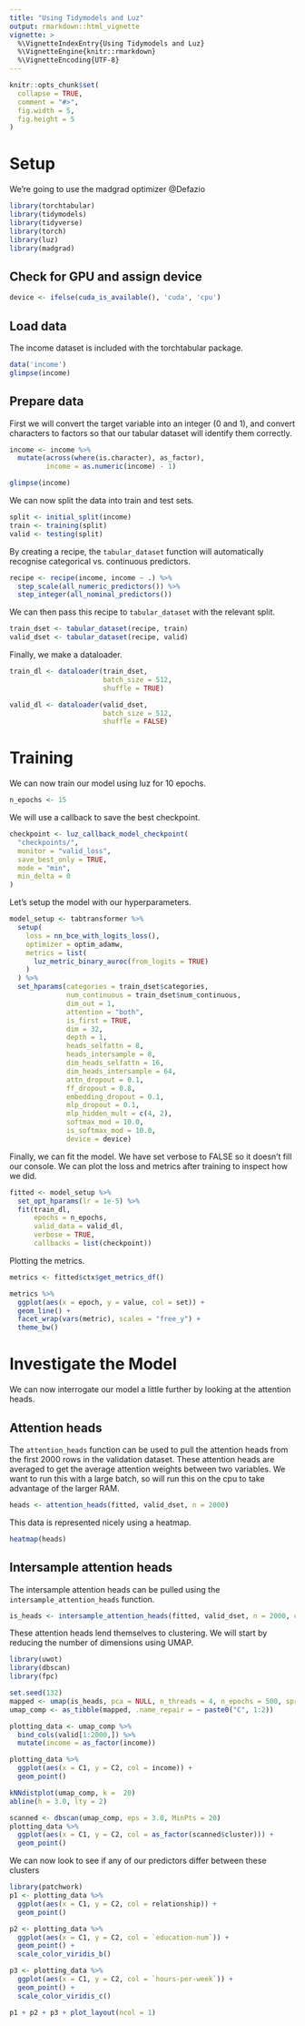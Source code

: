 ```yaml
---
title: "Using Tidymodels and Luz"
output: rmarkdown::html_vignette
vignette: >
  %\VignetteIndexEntry{Using Tidymodels and Luz}
  %\VignetteEngine{knitr::rmarkdown}
  %\VignetteEncoding{UTF-8}
---
```


```r
knitr::opts_chunk$set(
  collapse = TRUE,
  comment = "#>",
  fig.width = 5,
  fig.height = 5
)
```

# Setup

We're going to use the madgrad optimizer @Defazio

```r
library(torchtabular)
library(tidymodels)
library(tidyverse)
library(torch)
library(luz)
library(madgrad)
```

## Check for GPU and assign device

```r
device <- ifelse(cuda_is_available(), 'cuda', 'cpu')
```

## Load data

The income dataset is included with the torchtabular package.

```r
data('income')
glimpse(income)
```

## Prepare data

First we will convert the target variable into an integer (0 and 1), and convert characters to factors so that our tabular dataset will identify them correctly.

```r
income <- income %>%
  mutate(across(where(is.character), as_factor),
         income = as.numeric(income) - 1)

glimpse(income)
```

We can now split the data into train and test sets.

```r
split <- initial_split(income)
train <- training(split)
valid <- testing(split)
```

By creating a recipe, the `tabular_dataset` function will automatically recognise categorical vs. continuous predictors.

```r
recipe <- recipe(income, income ~ .) %>%
  step_scale(all_numeric_predictors()) %>%
  step_integer(all_nominal_predictors())
```

We can then pass this recipe to `tabular_dataset` with the relevant split.

```r
train_dset <- tabular_dataset(recipe, train)
valid_dset <- tabular_dataset(recipe, valid)
```

Finally, we make a dataloader.

```r
train_dl <- dataloader(train_dset,
                       batch_size = 512,
                       shuffle = TRUE)

valid_dl <- dataloader(valid_dset,
                       batch_size = 512,
                       shuffle = FALSE)
```

# Training

We can now train our model using luz for 10 epochs.

```r
n_epochs <- 15
```

We will use a callback to save the best checkpoint.

```r
checkpoint <- luz_callback_model_checkpoint(
  "checkpoints/",
  monitor = "valid_loss",
  save_best_only = TRUE,
  mode = "min",
  min_delta = 0
)
```

Let's setup the model with our hyperparameters.

```r
model_setup <- tabtransformer %>%
  setup(
    loss = nn_bce_with_logits_loss(),
    optimizer = optim_adamw,
    metrics = list(
      luz_metric_binary_auroc(from_logits = TRUE)
    )
  ) %>%
  set_hparams(categories = train_dset$categories,
              num_continuous = train_dset$num_continuous,
              dim_out = 1,
              attention = "both",
              is_first = TRUE,
              dim = 32,
              depth = 1,
              heads_selfattn = 8,
              heads_intersample = 8,
              dim_heads_selfattn = 16,
              dim_heads_intersample = 64,
              attn_dropout = 0.1,
              ff_dropout = 0.8,
              embedding_dropout = 0.1,
              mlp_dropout = 0.1,
              mlp_hidden_mult = c(4, 2),
              softmax_mod = 10.0,
              is_softmax_mod = 10.0,
              device = device)
```

Finally, we can fit the model. We have set verbose to FALSE so it doesn't fill our console. We can plot the loss and metrics after training to inspect how we did.

```r
fitted <- model_setup %>% 
  set_opt_hparams(lr = 1e-5) %>% 
  fit(train_dl,
      epochs = n_epochs,
      valid_data = valid_dl,
      verbose = TRUE,
      callbacks = list(checkpoint))
```

Plotting the metrics.

```r
metrics <- fitted$ctx$get_metrics_df()

metrics %>% 
  ggplot(aes(x = epoch, y = value, col = set)) + 
  geom_line() + 
  facet_wrap(vars(metric), scales = "free_y") +
  theme_bw()
```

# Investigate the Model

We can now interrogate our model a little further by looking at the attention heads.

## Attention heads

The `attention_heads` function can be used to pull the attention heads from the first 2000 rows in the validation dataset. These attention heads are averaged to get the average attention weights between two variables. We want to run this with a large batch, so will run this on the cpu to take advantage of the larger RAM.

```r
heads <- attention_heads(fitted, valid_dset, n = 2000)
```

This data is represented nicely using a heatmap.

```r
heatmap(heads)
```

## Intersample attention heads

The intersample attention heads can be pulled using the `intersample_attention_heads` function.

```r
is_heads <- intersample_attention_heads(fitted, valid_dset, n = 2000, cut = 0.98)
```

These attention heads lend themselves to clustering. We will start by reducing the number of dimensions using UMAP.

```r
library(uwot)
library(dbscan)
library(fpc)

set.seed(132)
mapped <- umap(is_heads, pca = NULL, n_threads = 4, n_epochs = 500, spread = 3, min_dist = 0.0, n_neighbors = 10)
umap_comp <- as_tibble(mapped, .name_repair = ~ paste0("C", 1:2))

plotting_data <- umap_comp %>% 
  bind_cols(valid[1:2000,]) %>% 
  mutate(income = as_factor(income))

plotting_data %>% 
  ggplot(aes(x = C1, y = C2, col = income)) +
  geom_point()
```

```r
kNNdistplot(umap_comp, k =  20)
abline(h = 3.0, lty = 2)
```

```r
scanned <- dbscan(umap_comp, eps = 3.0, MinPts = 20)
plotting_data %>% 
  ggplot(aes(x = C1, y = C2, col = as_factor(scanned$cluster))) +
  geom_point()
```

We can now look to see if any of our predictors differ between these clusters

```r
library(patchwork)
p1 <- plotting_data %>% 
  ggplot(aes(x = C1, y = C2, col = relationship)) +
  geom_point()

p2 <- plotting_data %>% 
  ggplot(aes(x = C1, y = C2, col = `education-num`)) +
  geom_point() +
  scale_color_viridis_b()

p3 <- plotting_data %>% 
  ggplot(aes(x = C1, y = C2, col = `hours-per-week`)) +
  geom_point() +
  scale_color_viridis_c()

p1 + p2 + p3 + plot_layout(ncol = 1)
```
